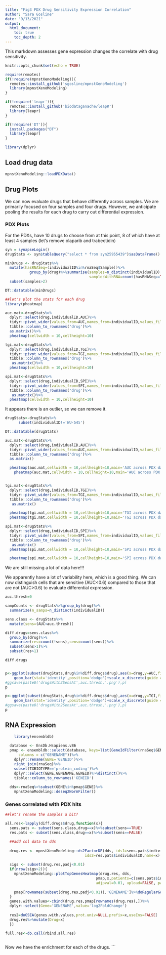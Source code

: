 ```yaml
---
title: "Fig3 PDX Drug Sensitivity Expression Correlation"
author: "Sara Gosline"
date: "9/13/2021"
output:  
  html_document:
    toc: true
    toc_depth: 2
---
```


This markdown assesses gene expression changes the correlate with drug sensitivity.

```r
knitr::opts_chunk$set(echo = TRUE)

require(remotes)
if(!require(mpnstXenoModeling)){
  remotes::install_github('sgosline/mpnstXenoModeling')
  library(mpnstXenoModeling)
}

if(!require('leapr')){
  remotes::install_github('biodataganache/leapR')
  library(leapr)
}

if(!require('DT')){
  install.packages("DT")
  library(leapr)
}

library(dplyr)

```


## Load drug data
```r
mpnstXenoModeling::loadPDXData()

```


## Drug Plots

We can now evaluate drugs that behave differently across samples. We are primarily focused on four samples and four drugs. However, we anticipate pooling the results for each drug to carry out differential expression.

### PDX Plots

For the PDXs, have 10 drugs to choose from at this point, 8 of which have at least 4 samples (let's remove olaparib and trabectidin)

```r
syn = synapseLogin()
drugStats <- syn$tableQuery("select * from syn25955439")$asDataFrame()

minDrugs <- drugStats%>%
  mutate(hasRNASeq=(individualID%in%rnaSeq$Sample))%>%
           group_by(drug)%>%summarise(samples=n_distinct(individualID),
                                      samplesWithRNA=count(hasRNASeq==TRUE))%>%
  subset(samples>2)

DT::datatable(minDrugs)

##let's plot the stats for each drug
library(pheatmap)

auc.mat<-drugStats%>%
  dplyr::select(drug,individualID,AUC)%>%
  tidyr::pivot_wider(values_from=AUC,names_from=individualID,values_fill=list(AUC=0))%>%
  tibble::column_to_rownames('drug')%>%
  as.matrix()%>%
  pheatmap(cellwidth = 10,cellheight=10)

tgi.mat<-drugStats%>%
  dplyr::select(drug,individualID,TGI)%>%
  tidyr::pivot_wider(values_from=TGI,names_from=individualID,values_fill=list(TGI=0))%>%
  tibble::column_to_rownames('drug')%>%
   as.matrix()%>%
  pheatmap(cellwidth = 10,cellheight=10)

spi.mat<-drugStats%>%
  dplyr::select(drug,individualID,SPI)%>%
  tidyr::pivot_wider(values_from=SPI,names_from=individualID,values_fill=list(SPI=0))%>%
  tibble::column_to_rownames('drug')%>%
   as.matrix()%>%
  pheatmap(cellwidth = 10,cellheight=10)
```


It appears there is an outlier, so we can remove it. 

```r
drugStats<-drugStats%>%
      subset(individualID!='WU-545')

DT::datatable(drugStats)

auc.mat<-drugStats%>%
  dplyr::select(drug,individualID,AUC)%>%
  tidyr::pivot_wider(values_from=AUC,names_from=individualID,values_fill=list(AUC=0))%>%
  tibble::column_to_rownames('drug')%>%
  as.matrix()

  pheatmap(auc.mat,cellwidth = 10,cellheight=10,main='AUC across PDX data')
    pheatmap(auc.mat,cellwidth = 10,cellheight=10,main='AUC across PDX data',filename='AUC_pdx.png')


tgi.mat<-drugStats%>%
  dplyr::select(drug,individualID,TGI)%>%
  tidyr::pivot_wider(values_from=TGI,names_from=individualID,values_fill=list(TGI=0))%>%
  tibble::column_to_rownames('drug')%>%
   as.matrix()

  pheatmap(tgi.mat,cellwidth = 10,cellheight=10,main='TGI across PDX data')
  pheatmap(tgi.mat,cellwidth = 10,cellheight=10,main='TGI across PDX data',filename='TGI_pdx.png')

spi.mat<-drugStats%>%
  dplyr::select(drug,individualID,SPI)%>%
  tidyr::pivot_wider(values_from=SPI,names_from=individualID,values_fill=list(SPI=0))%>%
  tibble::column_to_rownames('drug')%>%
   as.matrix()
  pheatmap(spi.mat,cellwidth = 10,cellheight=10,main='SPI across PDX data')

  pheatmap(spi.mat,cellwidth = 10,cellheight=10,main='SPI across PDX data',filename='SPI_pdx.png')
```

We are still missing a lot of data here!!!


We apparently have a lot of variability here, which is a good thing. We can now distinguish cells that are sensitive (AUC<0.6) compared to those that are not (AUC>0.6) to evaluate differential expression.

```r

auc.thresh=0

sampCounts <- drugStats%>%group_by(drug)%>%
  summarize(n_samps=n_distinct(individualID))

sens.class <- drugStats%>%
  mutate(sens=(AUC<auc.thresh))

diff.drugs=sens.class%>%
  group_by(drug)%>%
  summarize(res=count(!sens),sens=count(sens))%>%
  subset(sens>1)%>%
  subset(res>1)

diff.drugs


p<-ggplot(subset(drugStats,drug%in%diff.drugs$drug),aes(x=drug,y=AUC,fill=individualID))+
    geom_bar(stat='identity',position='dodge')+scale_x_discrete(guide = guide_axis(angle=90))
#ggsave(paste0('drugsWith2SensAt',auc.thresh,'.png'),p)
p

p<-ggplot(subset(drugStats,drug%in%diff.drugs$drug),aes(x=drug,y=TGI,fill=individualID))+
    geom_bar(stat='identity',position='dodge')+scale_x_discrete(guide = guide_axis(angle=90))
#ggsave(paste0('drugsWith2SensAt',auc.thresh,'.png'),p)
p
```


## RNA Expression


```r


    library(ensembldb)
  
  database <- EnsDb.Hsapiens.v86
  pmap <- ensembldb::select(database, keys=list(GeneIdFilter(rnaSeq$GENE), TxBiotypeFilter("protein_coding")),
      columns = c("GENENAME"))%>%
    dplyr::rename(GENE='GENEID')%>%
    right_join(rnaSeq)%>%
    subset(TXBIOTYPE=='protein_coding')%>%
    dplyr::select(GENE,GENENAME,GENEID)%>%distinct()%>%
    tibble::column_to_rownames('GENEID')
  
  dds<-rnaSeq%>%subset(GENE%in%pmap$GENE)%>%
    mpnstXenoModeling::deseq2NormFilter()


```

### Genes correlated with PDX hits


```r

##let's rename the samples a bit? 

all.res<-lapply(diff.drugs$drug,function(x){
  sens.pats <- subset(sens.class,drug==x)%>%subset(sens==TRUE)
  res.pats <- subset(sens.class,drug==x)%>%subset(sens==FALSE)

  ##add col data to dds
    
  drug.res <- mpnstXenoModeling::ds2FactorDE(dds, ids1=sens.pats$individualID,
                                    ids2=res.pats$individualID,name=x)
  
  sigs <- subset(drug.res,padj<0.01)
  if(nrow(sigs>2)){
    mpnstXenoModeling::plotTopGenesHeatmap(drug.res, dds,
                                         pmap,x,patients=c(sens.pats$individualID,res.pats$individualID),
                                         adjpval=0.01, upload=FALSE, parentID='syn25323411')
  
    pmap[rownames(subset(drug.res,padj<0.01)),'GENENAME']%>%doRegularGo(prefix=paste0('GO_',x))
  }
  genes.with.values<-cbind(drug.res,pmap[rownames(drug.res),])%>%
  dplyr::select(Gene='GENENAME',value='log2FoldChange')
                   
  res2=doGSEA(genes.with.values,prot.univ=NULL,prefix=x,useEns=FALSE)
  drug.res%>%mutate(Drug=x)
  })

full.res<-do.call(rbind,all.res)
                                   
```


Now we have the enrichment for each of the drugs. 
```
